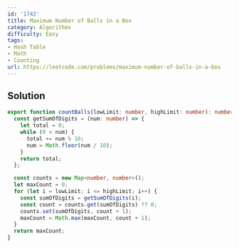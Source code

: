 ```yaml
---
id: '1742'
title: Maximum Number of Balls in a Box
category: Algorithms
difficulty: Easy
tags:
- Hash Table
- Math
- Counting
url: https://leetcode.com/problems/maximum-number-of-balls-in-a-box
---
```


## Solution

```typescript filename="solution.ts" copy
export function countBalls(lowLimit: number, highLimit: number): number {
  const getSumOfDigits = (num: number) => {
    let total = 0;
    while (0 < num) {
      total += num % 10;
      num = Math.floor(num / 10);
    }
    return total;
  };

  const counts = new Map<number, number>();
  let maxCount = 0;
  for (let i = lowLimit; i <= highLimit; i++) {
    const sumOfDigits = getSumOfDigits(i);
    const count = counts.get(sumOfDigits) ?? 0;
    counts.set(sumOfDigits, count + 1);
    maxCount = Math.max(maxCount, count + 1);
  }
  return maxCount;
}
```

